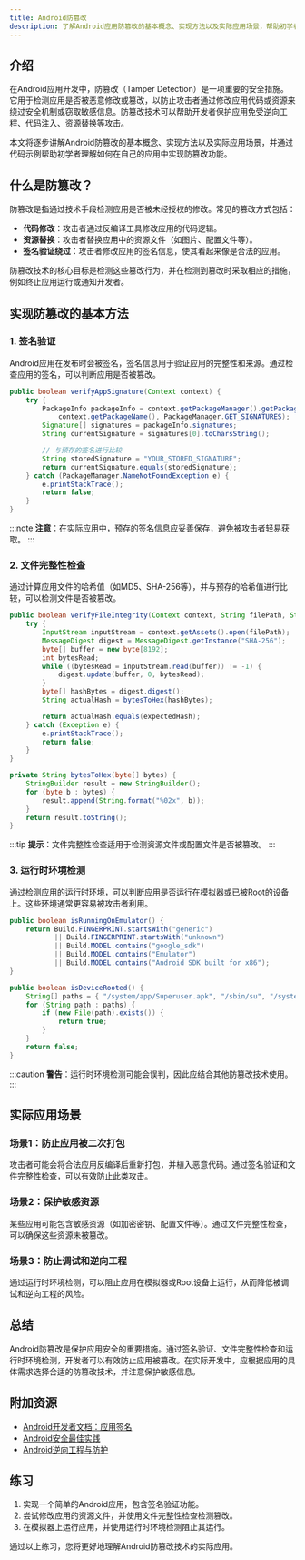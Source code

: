 ```yaml
---
title: Android防篡改
description: 了解Android应用防篡改的基本概念、实现方法以及实际应用场景，帮助初学者掌握保护应用安全的关键技术。
---
```


## 介绍

在Android应用开发中，防篡改（Tamper Detection）是一项重要的安全措施。它用于检测应用是否被恶意修改或篡改，以防止攻击者通过修改应用代码或资源来绕过安全机制或窃取敏感信息。防篡改技术可以帮助开发者保护应用免受逆向工程、代码注入、资源替换等攻击。

本文将逐步讲解Android防篡改的基本概念、实现方法以及实际应用场景，并通过代码示例帮助初学者理解如何在自己的应用中实现防篡改功能。

## 什么是防篡改？

防篡改是指通过技术手段检测应用是否被未经授权的修改。常见的篡改方式包括：

- **代码修改**：攻击者通过反编译工具修改应用的代码逻辑。
- **资源替换**：攻击者替换应用中的资源文件（如图片、配置文件等）。
- **签名验证绕过**：攻击者修改应用的签名信息，使其看起来像是合法的应用。

防篡改技术的核心目标是检测这些篡改行为，并在检测到篡改时采取相应的措施，例如终止应用运行或通知开发者。

## 实现防篡改的基本方法

### 1. 签名验证

Android应用在发布时会被签名，签名信息用于验证应用的完整性和来源。通过检查应用的签名，可以判断应用是否被篡改。

```java
public boolean verifyAppSignature(Context context) {
    try {
        PackageInfo packageInfo = context.getPackageManager().getPackageInfo(
            context.getPackageName(), PackageManager.GET_SIGNATURES);
        Signature[] signatures = packageInfo.signatures;
        String currentSignature = signatures[0].toCharsString();

        // 与预存的签名进行比较
        String storedSignature = "YOUR_STORED_SIGNATURE";
        return currentSignature.equals(storedSignature);
    } catch (PackageManager.NameNotFoundException e) {
        e.printStackTrace();
        return false;
    }
}
```

:::note
**注意**：在实际应用中，预存的签名信息应妥善保存，避免被攻击者轻易获取。
:::

### 2. 文件完整性检查

通过计算应用文件的哈希值（如MD5、SHA-256等），并与预存的哈希值进行比较，可以检测文件是否被篡改。

```java
public boolean verifyFileIntegrity(Context context, String filePath, String expectedHash) {
    try {
        InputStream inputStream = context.getAssets().open(filePath);
        MessageDigest digest = MessageDigest.getInstance("SHA-256");
        byte[] buffer = new byte[8192];
        int bytesRead;
        while ((bytesRead = inputStream.read(buffer)) != -1) {
            digest.update(buffer, 0, bytesRead);
        }
        byte[] hashBytes = digest.digest();
        String actualHash = bytesToHex(hashBytes);

        return actualHash.equals(expectedHash);
    } catch (Exception e) {
        e.printStackTrace();
        return false;
    }
}

private String bytesToHex(byte[] bytes) {
    StringBuilder result = new StringBuilder();
    for (byte b : bytes) {
        result.append(String.format("%02x", b));
    }
    return result.toString();
}
```

:::tip
**提示**：文件完整性检查适用于检测资源文件或配置文件是否被篡改。
:::

### 3. 运行时环境检测

通过检测应用的运行时环境，可以判断应用是否运行在模拟器或已被Root的设备上。这些环境通常更容易被攻击者利用。

```java
public boolean isRunningOnEmulator() {
    return Build.FINGERPRINT.startsWith("generic")
           || Build.FINGERPRINT.startsWith("unknown")
           || Build.MODEL.contains("google_sdk")
           || Build.MODEL.contains("Emulator")
           || Build.MODEL.contains("Android SDK built for x86");
}

public boolean isDeviceRooted() {
    String[] paths = { "/system/app/Superuser.apk", "/sbin/su", "/system/bin/su", "/system/xbin/su" };
    for (String path : paths) {
        if (new File(path).exists()) {
            return true;
        }
    }
    return false;
}
```

:::caution
**警告**：运行时环境检测可能会误判，因此应结合其他防篡改技术使用。
:::

## 实际应用场景

### 场景1：防止应用被二次打包

攻击者可能会将合法应用反编译后重新打包，并植入恶意代码。通过签名验证和文件完整性检查，可以有效防止此类攻击。

### 场景2：保护敏感资源

某些应用可能包含敏感资源（如加密密钥、配置文件等）。通过文件完整性检查，可以确保这些资源未被篡改。

### 场景3：防止调试和逆向工程

通过运行时环境检测，可以阻止应用在模拟器或Root设备上运行，从而降低被调试和逆向工程的风险。

## 总结

Android防篡改是保护应用安全的重要措施。通过签名验证、文件完整性检查和运行时环境检测，开发者可以有效防止应用被篡改。在实际开发中，应根据应用的具体需求选择合适的防篡改技术，并注意保护敏感信息。

## 附加资源

- [Android开发者文档：应用签名](https://developer.android.com/studio/publish/app-signing)
- [Android安全最佳实践](https://developer.android.com/topic/security/best-practices)
- [Android逆向工程与防护](https://www.oreilly.com/library/view/android-security-cookbook/9781782167167/)

## 练习

1. 实现一个简单的Android应用，包含签名验证功能。
2. 尝试修改应用的资源文件，并使用文件完整性检查检测篡改。
3. 在模拟器上运行应用，并使用运行时环境检测阻止其运行。

通过以上练习，您将更好地理解Android防篡改技术的实际应用。